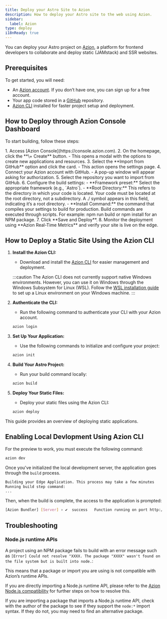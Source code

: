```yaml
---
title: Deploy your Astro Site to Azion
description: How to deploy your Astro site to the web using Azion.
sidebar:
  label: Azion
type: deploy
i18nReady: true
---
```


You can deploy your Astro project on [Azion](https://console.azion.com/), a platform for frontend developers to collaborate and deploy static (JAMstack) and SSR websites.

## Prerequisites

To get started, you will need:

- An [Azion account](https://www.azion.com/). If you don’t have one, you can sign up for a free account.  
- Your app code stored in a [GitHub](https://github.com/) repository.  
- [Azion CLI](https://www.azion.com/en/documentation/products/azion-cli/overview/) installed for faster project setup and deployment.

## How to Deploy through Azion Console Dashboard

To start building, follow these steps:

<Steps>
1. Access [Azion Console](https://console.azion.com).  
2. On the homepage, click the **\+ Create** button.  
   - This opens a modal with the options to create new applications and resources.  
3. Select the **Import from GitHub** option and click the card.  
   - This action opens the settings page.  
4. Connect your Azion account with GitHub.  
   - A pop-up window will appear asking for authorization.  
5. Select the repository you want to import from GitHub.  
6. Configure the build settings:  
   - **Framework preset:** Select the appropriate framework (e.g., `Astro`).  
   - **Root Directory:** This refers to the directory in which your code is located. Your code must be located at the root directory, not a subdirectory. A ./ symbol appears in this field, indicating it’s a root directory.  
   - **Install Command:** the command that compiles your settings to build for production. Build commands are executed through scripts. For example: npm run build or npm install for an NPM package.  
7. Click **Save and Deploy**.  
8. Monitor the deployment using **Azion Real-Time Metrics** and verify your site is live on the edge.
</Steps>

## How to Deploy a Static Site Using the Azion CLI

<Steps>

1. **Install the Azion CLI:**  
     
   - Download and install the [Azion CLI](https://www.azion.com/en/documentation/products/azion-cli/overview/) for easier management and deployment.

   :::caution
   The Azion CLI does not currently support native Windows environments. However, you can use it on Windows through the Windows Subsystem for Linux (WSL). Follow the [WSL installation guide](https://docs.microsoft.com/en-us/windows/wsl/install) to set up a Linux environment on your Windows machine.
   :::

2. **Authenticate the CLI:**  
     
   - Run the following command to authenticate your CLI with your Azion account.

   ```bash
   azion login
   ```

3. **Set Up Your Application:**  
     
   - Use the following commands to initialize and configure your project:

   ```bash
   azion init
   ```  

4. **Build Your Astro Project:**  
     
   - Run your build command locally:

   ```bash
   azion build
   ```

5. **Deploy Your Static Files:**  
     
   - Deploy your static files using the Azion CLI:

   ```bash
   azion deploy
   ```
</Steps>

This guide provides an overview of deploying static applications.

## Enabling Local Devlopment Using Azion CLI

For the preview to work, you must execute the following command:

```bash
azion dev
```

Once you've initialized the local development server, the application goes through the `build` process.

```bash 
Building your Edge Application. This process may take a few minutes
Running build step command:
...
```

Then, when the build is complete, the access to the application is prompted: 

```bash
[Azion Bundler] [Server] › ✔  success   Function running on port http://localhost:3000 
```

## Troubleshooting


### Node.js runtime APIs

A project using an NPM package fails to build with an error message such as `[Error] Could not resolve "XXXX. The package "XXXX" wasn't found on the file system but is built into node.`:

This means that a package or import you are using is not compatible with Azion’s runtime APIs.

If you are directly importing a Node.js runtime API, please refer to the [Azion Node.js compatibility](https://www.azion.com/en/documentation/products/azion-edge-runtime/compatibility/node/) for further steps on how to resolve this.

If you are importing a package that imports a Node.js runtime API, check with the author of the package to see if they support the `node:*` import syntax. If they do not, you may need to find an alternative package.

